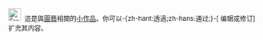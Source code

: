 <div class="notice metadata" id="stub" style="font-size: small;">[[File:France Loiret La Bussiere Potager 05.jpg|25px]]&nbsp;&nbsp;這是與[[:Category:園藝|園藝]]相關的[[Wikipedia:小作品|小作品]]。你可以-{zh-hant:透過;zh-hans:通过;}-<span class="plainlinks">[{{fullurl:{{FULLPAGENAME}}|action=edit}} 编辑或修订]</span>扩充其内容。</div><includeonly>[[Category:園藝小作品|{{PAGENAME}}]]</includeonly><noinclude>
{{Documentation}}</noinclude>